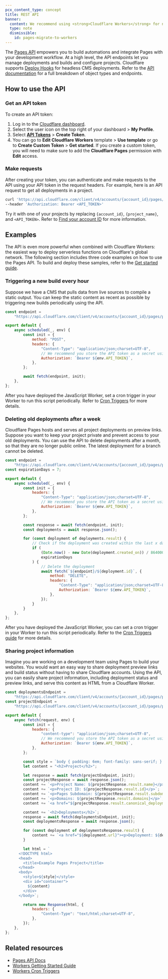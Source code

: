 ```yaml
---
pcx_content_type: concept
title: REST API
banner:
  content: We recommend using <strong>Cloudflare Workers</strong> for new projects. For existing Pages projects, see our <a href="/workers/static-assets/migrate-from-pages/">migration guide</a> and <a href="/workers/static-assets/migrate-from-pages/#compatibility-matrix">compatibility matrix</a>.
  type: note
  dismissible:
    id: pages-migrate-to-workers
---
```


The [Pages API](/api/resources/pages/subresources/projects/methods/list/) empowers you to build automations and integrate Pages with your development workflow. At a high level, the API endpoints let you manage deployments and builds and configure projects. Cloudflare supports [Deploy Hooks](/pages/configuration/deploy-hooks/) for headless CMS deployments. Refer to the [API documentation](https://api.cloudflare.com/) for a full breakdown of object types and endpoints.

## How to use the API

### Get an API token

To create an API token:

1. Log in to the [Cloudflare dashboard](https://dash.cloudflare.com).
2. Select the user icon on the top right of your dashboard > **My Profile**.
3. Select [**API Tokens**](https://dash.cloudflare.com/profile/api-tokens) > **Create Token**.
4. You can go to **Edit Cloudflare Workers** template > **Use template** or go to **Create Custom Token** > **Get started**. If you create a custom token, you will need to make sure to add the **Cloudflare Pages** permission with **Edit** access.

### Make requests

After creating your token, you can authenticate and make requests to the API using your API token in the request headers. For example, here is an API request to get all deployments in a project.

```bash
curl 'https://api.cloudflare.com/client/v4/accounts/{account_id}/pages/projects/{project_name}/deployments' \
--header 'Authorization: Bearer <API_TOKEN>'
```

Try it with one of your projects by replacing `{account_id}`, `{project_name}`, and `<API_TOKEN>`. Refer to [Find your account ID](/fundamentals/account/find-account-and-zone-ids/) for more information.

## Examples

The API is even more powerful when combined with Cloudflare Workers: the easiest way to deploy serverless functions on Cloudflare's global network. The following section includes three code examples on how to use the Pages API. To build and deploy these samples, refer to the [Get started guide](/workers/get-started/guide/).

### Triggering a new build every hour

Suppose we have a CMS that pulls data from live sources to compile a static output. You can keep the static content as recent as possible by triggering new builds periodically using the API.

```js
const endpoint =
	"https://api.cloudflare.com/client/v4/accounts/{account_id}/pages/projects/{project_name}/deployments";

export default {
	async scheduled(_, env) {
		const init = {
			method: "POST",
			headers: {
				"Content-Type": "application/json;charset=UTF-8",
				// We recommend you store the API token as a secret using the Workers dashboard or using Wrangler as documented here: https://developers.cloudflare.com/workers/wrangler/commands/#secret
				Authorization: `Bearer ${env.API_TOKEN}`,
			},
		};

		await fetch(endpoint, init);
	},
};
```

After you have deployed the JavaScript Worker, set a cron trigger in your Worker to run this script periodically. Refer to [Cron Triggers](/workers/configuration/cron-triggers/) for more details.

### Deleting old deployments after a week

Cloudflare Pages hosts and serves all project deployments on preview links. Suppose you want to keep your project private and prevent access to your old deployments. You can use the API to delete deployments after a month, so that they are no longer public online. The latest deployment for a branch cannot be deleted.

```js
const endpoint =
	"https://api.cloudflare.com/client/v4/accounts/{account_id}/pages/projects/{project_name}/deployments";
const expirationDays = 7;

export default {
	async scheduled(_, env) {
		const init = {
			headers: {
				"Content-Type": "application/json;charset=UTF-8",
				// We recommend you store the API token as a secret using the Workers dashboard or using Wrangler as documented here: https://developers.cloudflare.com/workers/wrangler/commands/#secret
				Authorization: `Bearer ${env.API_TOKEN}`,
			},
		};

		const response = await fetch(endpoint, init);
		const deployments = await response.json();

		for (const deployment of deployments.result) {
			// Check if the deployment was created within the last x days (as defined by `expirationDays` above)
			if (
				(Date.now() - new Date(deployment.created_on)) / 86400000 >
				expirationDays
			) {
				// Delete the deployment
				await fetch(`${endpoint}/${deployment.id}`, {
					method: "DELETE",
					headers: {
						"Content-Type": "application/json;charset=UTF-8",
						Authorization: `Bearer ${env.API_TOKEN}`,
					},
				});
			}
		}
	},
};
```

After you have deployed the JavaScript Worker, you can set a cron trigger in your Worker to run this script periodically. Refer to the [Cron Triggers guide](/workers/configuration/cron-triggers/) for more details.

### Sharing project information

Imagine you are working on a development team using Pages to build your websites. You would want an easy way to share deployment preview links and build status without having to share Cloudflare accounts. Using the API, you can easily share project information, including deployment status and preview links, and serve this content as HTML from a Cloudflare Worker.

```js
const deploymentsEndpoint =
	"https://api.cloudflare.com/client/v4/accounts/{account_id}/pages/projects/{project_name}/deployments";
const projectEndpoint =
	"https://api.cloudflare.com/client/v4/accounts/{account_id}/pages/projects/{project_name}";

export default {
	async fetch(request, env) {
		const init = {
			headers: {
				"content-type": "application/json;charset=UTF-8",
				// We recommend you store the API token as a secret using the Workers dashboard or using Wrangler as documented here: https://developers.cloudflare.com/workers/wrangler/commands/#secret
				Authorization: `Bearer ${env.API_TOKEN}`,
			},
		};

		const style = `body { padding: 6em; font-family: sans-serif; } h1 { color: #f6821f }`;
		let content = "<h2>Project</h2>";

		let response = await fetch(projectEndpoint, init);
		const projectResponse = await response.json();
		content += `<p>Project Name: ${projectResponse.result.name}</p>`;
		content += `<p>Project ID: ${projectResponse.result.id}</p>`;
		content += `<p>Pages Subdomain: ${projectResponse.result.subdomain}</p>`;
		content += `<p>Domains: ${projectResponse.result.domains}</p>`;
		content += `<a href="${projectResponse.result.canonical_deployment.url}"><p>Latest preview: ${projectResponse.result.canonical_deployment.url}</p></a>`;

		content += `<h2>Deployments</h2>`;
		response = await fetch(deploymentsEndpoint, init);
		const deploymentsResponse = await response.json();

		for (const deployment of deploymentsResponse.result) {
			content += `<a href="${deployment.url}"><p>Deployment: ${deployment.id}</p></a>`;
		}

		let html = `
      <!DOCTYPE html>
      <head>
        <title>Example Pages Project</title>
      </head>
      <body>
        <style>${style}</style>
        <div id="container">
          ${content}
        </div>
      </body>`;

		return new Response(html, {
			headers: {
				"Content-Type": "text/html;charset=UTF-8",
			},
		});
	},
};
```

## Related resources

- [Pages API Docs](/api/resources/pages/subresources/projects/methods/list/)
- [Workers Getting Started Guide](/workers/get-started/guide/)
- [Workers Cron Triggers](/workers/configuration/cron-triggers/)
